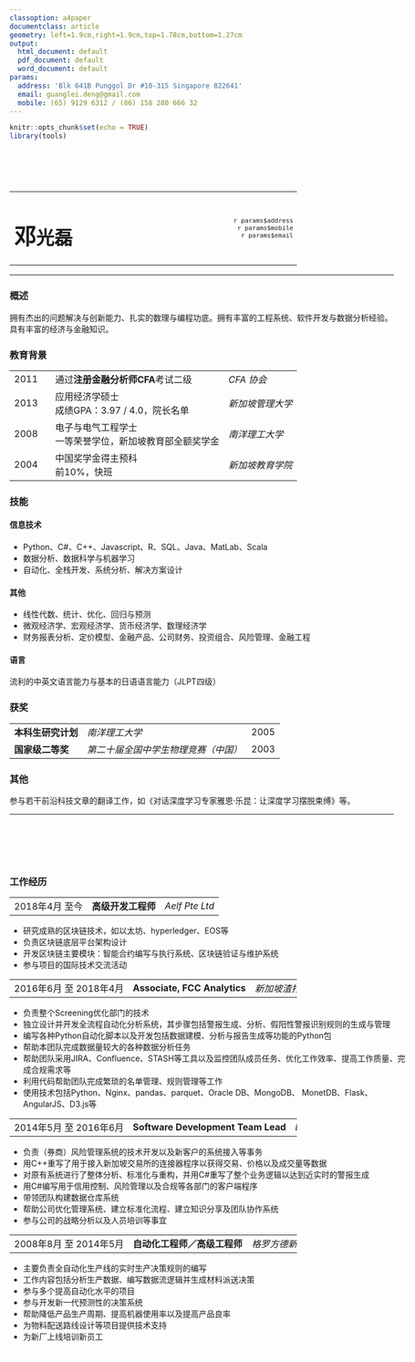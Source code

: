 ```yaml
---
classoption: a4paper
documentclass: article
geometry: left=1.9cm,right=1.9cm,top=1.78cm,bottom=1.27cm
output:
  html_document: default
  pdf_document: default
  word_document: default
params:
  address: 'Blk 641B Punggol Dr #10-315 Singapore 822641'
  email: guanglei.deng@gmail.com
  mobile: (65) 9129 6312 / (86) 158 280 666 32
---
```



```r
knitr::opts_chunk$set(echo = TRUE)
library(tools)
```

<style>
body > *{
    width: 17.83cm;
}
table {
    width: 100%;
}
th{
    font-weight: normal;
    text-align: left;
}
.header{
    display: none;
}
td, th, em{
    white-space: nowrap;
}
.main-info > * {
    display: inline-block;
}
.main-info td:nth-child(n+1) {
    width: 5.4cm;
}
.name h1 {
    display: inline-block;
    -vertical-align: top;
}
.name h1:first-letter {
    font-size: 120%;
}
.name h1::after{
    content: " "
}
.contact {
    text-align: right;
    font-size: 80%;
}
hr {
    margin-top: 0;
}
</style>

<br>
<br>
<br>

<table class="main-info">
<tr class="name">
<td><h1>邓光磊</h1></td>
<td><span style="display: none;">placeholder</span></td>
<td class="contact">`r params$address`<br>`r params$mobile`<br>`r params$email`</td>
</tr>
</table>
---
### 概述
拥有杰出的问题解决与创新能力、扎实的数理与编程功底。拥有丰富的工程系统、软件开发与数据分析经验。具有丰富的经济与金融知识。

### 教育背景
Year   |Description                 | Institute
-------|----------------------------|-----------
2011   | 通过**注册金融分析师CFA**考试二级 | *CFA 协会*
2013   | 应用经济学硕士<br>成绩GPA：3.97 / 4.0，院长名单 | *新加坡管理大学*
2008   | 电子与电气工程学士<br>一等荣誉学位，新加坡教育部全额奖学金 | *南洋理工大学*
2004   | 中国奖学金得主预科<br>前10%，快班 |*新加坡教育学院*

### 技能
#### 信息技术
* Python、C#、C++、Javascript、R、SQL、Java、MatLab、Scala
* 数据分析、数据科学与机器学习
* 自动化、全栈开发、系统分析、解决方案设计

#### 其他
*	线性代数、统计、优化、回归与预测
*	微观经济学、宏观经济学、货币经济学、数理经济学
*	财务报表分析、定价模型、金融产品、公司财务、投资组合、风险管理、金融工程

#### 语言
流利的中英文语言能力与基本的日语语言能力（JLPT四级）

### 获奖
Prize|Organization|Year
-----|------------|----
**本科生研究计划**|*南洋理工大学*|2005
**国家级二等奖**|*第二十届全国中学生物理竞赛（中国）*|2003

### 其他
参与若干前沿科技文章的翻译工作，如《对话深度学习专家雅恩·乐昆：让深度学习摆脱束缚》等。

*******

<br>
<br>
<br>
<br>

### 工作经历

Year|Title|Company
----|-----|-------
2018年4月 至今|**高级开发工程师**|*Aelf Pte Ltd*

* 研究成熟的区块链技术，如以太坊、hyperledger、EOS等
* 负责区块链底层平台架构设计
* 开发区块链主要模块：智能合约编写与执行系统、区块链验证与维护系统
* 参与项目的国际技术交流活动

Year|Title|Company
----|-----|-------
2016年6月 至 2018年4月|**Associate, FCC Analytics**|*新加坡渣打银行*

* 负责整个Screening优化部门的技术
* 独立设计并开发全流程自动化分析系统，其步骤包括警报生成、分析、假阳性警报识别规则的生成与管理
* 编写各种Python自动化脚本以及开发包括数据建模、分析与报告生成等功能的Python包
* 帮助本团队完成数据量较大的各种数据分析任务
* 帮助团队采用JIRA、Confluence、STASH等工具以及监控团队成员任务、优化工作效率、提高工作质量、完成合规需求等
* 利用代码帮助团队完成繁琐的名单管理、规则管理等工作
* 使用技术包括Python、Nginx、pandas、parquet、Oracle DB、MongoDB、 MonetDB、Flask、AngularJS、D3.js等

Year|Title|Company
----|-----|-------
2014年5月 至 2016年6月|**Software Development Team Lead**|*Decision Support Systems Pte. Ltd.*

* 负责（券商）风险管理系统的技术开发以及新客户的系统接入等事务
* 用C++重写了用于接入新加坡交易所的连接器程序以获得交易、价格以及成交量等数据
* 对原有系统进行了整体分析、标准化与重构，并用C#重写了整个业务逻辑以达到近实时的警报生成
* 用C#编写用于信用控制、风险管理以及合规等各部门的客户端程序
* 带领团队构建数据仓库系统
* 帮助公司优化管理系统、建立标准化流程、建立知识分享及团队协作系统
* 参与公司的战略分析以及人员培训等事宜

Year|Title|Company
----|-----|-------
2008年8月 至 2014年5月|**自动化工程师／高级工程师**|*格罗方德新加坡*

* 主要负责全自动化生产线的实时生产决策规则的编写
* 工作内容包括分析生产数据、编写数据流逻辑并生成材料派送决策
* 参与多个提高自动化水平的项目
* 参与开发新一代预测性的决策系统
* 帮助降低产品生产周期、提高机器使用率以及提高产品良率
* 为物料配送路线设计等项目提供技术支持
* 为新厂上线培训新员工

<span style="color: white; font-size: 60%">md5: `r md5sum(knitr::current_input() )`</span>